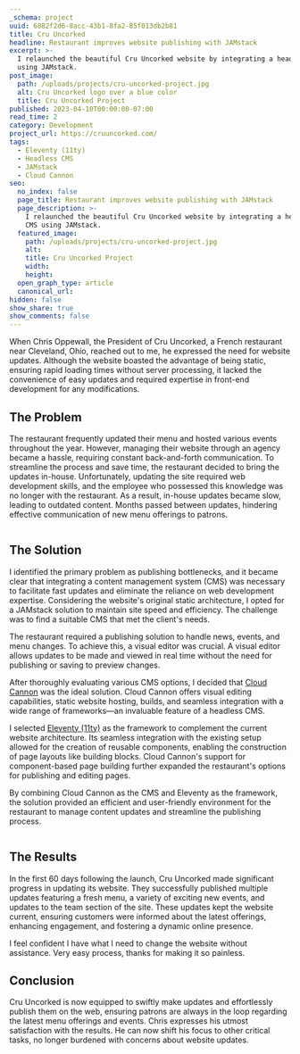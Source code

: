 ```yaml
---
_schema: project
uuid: 6882f2d6-8acc-43b1-8fa2-85f013db2b81
title: Cru Uncorked
headline: Restaurant improves website publishing with JAMstack
excerpt: >-
  I relaunched the beautiful Cru Uncorked website by integrating a headless CMS
  using JAMstack.
post_image:
  path: /uploads/projects/cru-uncorked-project.jpg
  alt: Cru Uncorked logo over a blue color
  title: Cru Uncorked Project
published: 2023-04-10T00:00:00-07:00
read_time: 2
category: Development
project_url: https://cruuncorked.com/
tags:
  - Eleventy (11ty)
  - Headless CMS
  - JAMstack
  - Cloud Cannon
seo:
  no_index: false
  page_title: Restaurant improves website publishing with JAMstack
  page_description: >-
    I relaunched the beautiful Cru Uncorked website by integrating a headless
    CMS using JAMstack.
  featured_image:
    path: /uploads/projects/cru-uncorked-project.jpg
    alt:
    title: Cru Uncorked Project
    width:
    height:
  open_graph_type: article
  canonical_url:
hidden: false
show_share: true
show_comments: false
---
```

When Chris Oppewall, the President of Cru Uncorked, a French restaurant near Cleveland, Ohio, reached out to me, he expressed the need for website updates. Although the website boasted the advantage of being static, ensuring rapid loading times without server processing, it lacked the convenience of easy updates and required expertise in front-end development for any modifications.

## The Problem

The restaurant frequently updated their menu and hosted various events throughout the year. However, managing their website through an agency became a hassle, requiring constant back-and-forth communication. To streamline the process and save time, the restaurant decided to bring the updates in-house. Unfortunately, updating the site required web development skills, and the employee who possessed this knowledge was no longer with the restaurant. As a result, in-house updates became slow, leading to outdated content. Months passed between updates, hindering effective communication of new menu offerings to patrons.

<Image />

## The Solution

I identified the primary problem as publishing bottlenecks, and it became clear that integrating a content management system (CMS) was necessary to facilitate fast updates and eliminate the reliance on web development expertise. Considering the website's original static architecture, I opted for a JAMstack solution to maintain site speed and efficiency. The challenge was to find a suitable CMS that met the client's needs.

The restaurant required a publishing solution to handle news, events, and menu changes. To achieve this, a visual editor was crucial. A visual editor allows updates to be made and viewed in real time without the need for publishing or saving to preview changes.

After thoroughly evaluating various CMS options, I decided that [Cloud Cannon](https://cloudcannon.com/) was the ideal solution. Cloud Cannon offers visual editing capabilities, static website hosting, builds, and seamless integration with a wide range of frameworks—an invaluable feature of a headless CMS.

I selected [Eleventy (11ty)](https://www.11ty.dev/docs/) as the framework to complement the current website architecture. Its seamless integration with the existing setup allowed for the creation of reusable components, enabling the construction of page layouts like building blocks. Cloud Cannon's support for component-based page building further expanded the restaurant's options for publishing and editing pages.

By combining Cloud Cannon as the CMS and Eleventy as the framework, the solution provided an efficient and user-friendly environment for the restaurant to manage content updates and streamline the publishing process.

<Image />

## The Results

In the first 60 days following the launch, Cru Uncorked made significant progress in updating its website. They successfully published multiple updates featuring a fresh menu, a variety of exciting new events, and updates to the team section of the site. These updates kept the website current, ensuring customers were informed about the latest offerings, enhancing engagement, and fostering a dynamic online presence.

<Quote cite="Chris Oppewall">I feel confident I have what I need to change the website without assistance. Very easy process, thanks for making it so painless.</Quote>

## Conclusion

Cru Uncorked is now equipped to swiftly make updates and effortlessly publish them on the web, ensuring patrons are always in the loop regarding the latest menu offerings and events. Chris expresses his utmost satisfaction with the results. He can now shift his focus to other critical tasks, no longer burdened with concerns about website updates.